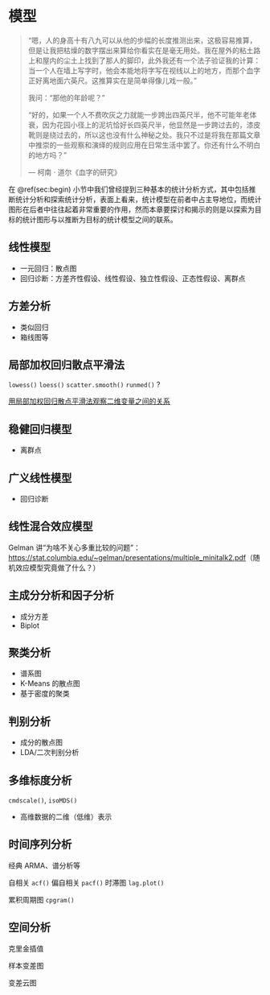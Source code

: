 # 模型 {#cha:model}

> “嗯，人的身高十有八九可以从他的步幅的长度推测出来，这极容易推算，但是让我把枯燥的数字摆出来算给你看实在是毫无用处。我在屋外的粘土路上和屋内的尘土上找到了那人的脚印，此外我还有一个法子验证我的计算：当一个人在墙上写字时，他会本能地将字写在视线以上的地方，而那个血字正好离地面六英尺。这推算实在是简单得像儿戏一般。”
>
> 我问：“那他的年龄呢？”
>
> “好的，如果一个人不费吹灰之力就能一步跨出四英尺半，他不可能年老体衰，因为花园小径上的泥坑恰好长四英尺半，他显然是一步跨过去的，漆皮靴则是绕过去的，所以这也没有什么神秘之处。我只不过是将我在那篇文章中推崇的一些观察和演绎的规则应用在日常生活中罢了。你还有什么不明白的地方吗？”
>
> --- 柯南 $\cdot$ 道尔《血字的研究》

在 \@ref(sec:begin) 小节中我们曾经提到三种基本的统计分析方式，其中包括推断统计分析和探索统计分析，表面上看来，统计模型在前者中占主导地位，而统计图形在后者中往往起着非常重要的作用，然而本章要探讨和揭示的则是以探索为目标的统计图形与以推断为目标的统计模型之间的联系。

## 线性模型 {#sec:lm}

- 一元回归：散点图
- 回归诊断：方差齐性假设、线性假设、独立性假设、正态性假设、离群点

## 方差分析 {#sec:aov}

- 类似回归
- 箱线图等

## 局部加权回归散点平滑法 {#sec:lowess}

`lowess()` `loess()` `scatter.smooth()` `runmed()` ? 

[用局部加权回归散点平滑法观察二维变量之间的关系](https://cosx.org/2008/11/lowess-to-explore-bivariate-correlation-by-yihui)

## 稳健回归模型 {#sec:rlm}

- 离群点

## 广义线性模型 {#sec:glm}

- 回归诊断

## 线性混合效应模型 {#sec:lme}

Gelman 讲“为啥不关心多重比较的问题”：<https://stat.columbia.edu/~gelman/presentations/multiple_minitalk2.pdf>（随机效应模型究竟做了什么？）

## 主成分分析和因子分析

- 成分方差
- Biplot

## 聚类分析 {#sec:cluster}

- 谱系图
- K-Means 的散点图
- 基于密度的聚类

## 判别分析

- 成分的散点图
- LDA/二次判别分析

## 多维标度分析

`cmdscale()`, `isoMDS()`

- 高维数据的二维（低维）表示

## 时间序列分析

经典 ARMA、谱分析等

自相关 `acf()` 偏自相关 `pacf()` 时滞图 `lag.plot()`

累积周期图 `cpgram()`

## 空间分析

克里金插值

样本变差图

变差云图



